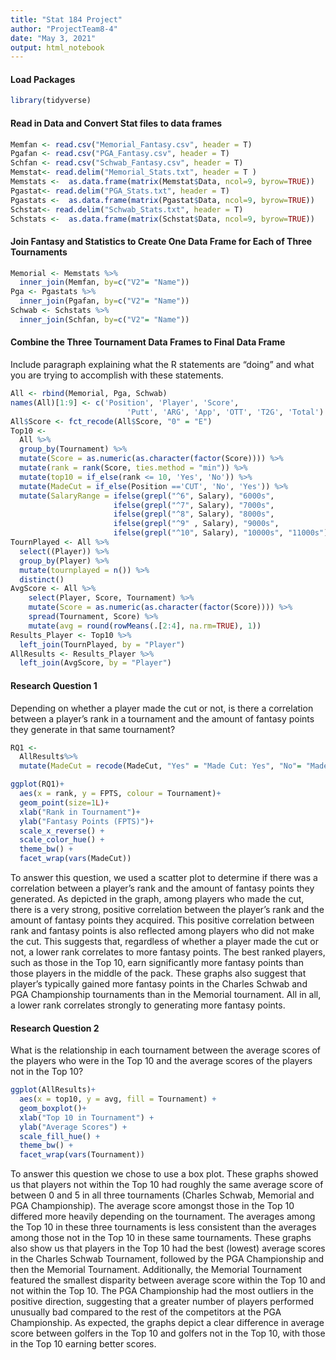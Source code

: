 ```yaml
---
title: "Stat 184 Project"
author: "ProjectTeam8-4"
date: "May 3, 2021"
output: html_notebook 
---
```


#### Load Packages
```r
library(tidyverse) 
```

#### Read in Data and Convert Stat files to data frames
```r
Memfan <- read.csv("Memorial_Fantasy.csv", header = T)
Pgafan <- read.csv("PGA_Fantasy.csv", header = T)
Schfan <- read.csv("Schwab_Fantasy.csv", header = T)
Memstat<- read.delim("Memorial_Stats.txt", header = T )
Memstats <-  as.data.frame(matrix(Memstat$Data, ncol=9, byrow=TRUE))
Pgastat<- read.delim("PGA_Stats.txt", header = T)
Pgastats <-  as.data.frame(matrix(Pgastat$Data, ncol=9, byrow=TRUE))
Schstat<- read.delim("Schwab_Stats.txt", header = T)
Schstats <-  as.data.frame(matrix(Schstat$Data, ncol=9, byrow=TRUE))
```

#### Join Fantasy and Statistics to Create One Data Frame for Each of Three Tournaments

```r
Memorial <- Memstats %>%
  inner_join(Memfan, by=c("V2"= "Name"))
Pga <- Pgastats %>%
  inner_join(Pgafan, by=c("V2"= "Name")) 
Schwab <- Schstats %>%
  inner_join(Schfan, by=c("V2"= "Name"))
```

#### Combine the Three Tournament Data Frames to Final Data Frame
Include paragraph explaining what the R statements are "doing" and what you are trying to accomplish with these statements.

```r
All <- rbind(Memorial, Pga, Schwab)
names(All)[1:9] <- c('Position', 'Player', 'Score', 
                          'Putt', 'ARG', 'App', 'OTT', 'T2G', 'Total')
All$Score <- fct_recode(All$Score, "0" = "E") 
Top10 <- 
  All %>%
  group_by(Tournament) %>%
  mutate(Score = as.numeric(as.character(factor(Score)))) %>%
  mutate(rank = rank(Score, ties.method = "min")) %>%
  mutate(top10 = if_else(rank <= 10, 'Yes', 'No')) %>%
  mutate(MadeCut = if_else(Position =='CUT', 'No', 'Yes')) %>%
  mutate(SalaryRange = ifelse(grepl("^6", Salary), "6000s",
                       ifelse(grepl("^7", Salary), "7000s",
                       ifelse(grepl("^8", Salary), "8000s",
                       ifelse(grepl("^9" , Salary), "9000s",
                       ifelse(grepl("^10", Salary), "10000s", "11000s"))))))
TournPlayed <- All %>%
  select((Player)) %>%
  group_by(Player) %>%
  mutate(tournplayed = n()) %>%
  distinct()
AvgScore <- All %>%
    select(Player, Score, Tournament) %>%
    mutate(Score = as.numeric(as.character(factor(Score)))) %>%
    spread(Tournament, Score) %>%
    mutate(avg = round(rowMeans(.[2:4], na.rm=TRUE), 1))
Results_Player <- Top10 %>%
  left_join(TournPlayed, by = "Player")
AllResults <- Results_Player %>%
  left_join(AvgScore, by = "Player")
```


#### Research Question 1

Depending on whether a player made the cut or not, is there a correlation between a player's rank in a tournament and the amount of fantasy points they generate in that same tournament?

```r
RQ1 <-
  AllResults%>%
  mutate(MadeCut = recode(MadeCut, "Yes" = "Made Cut: Yes", "No"= "Made Cut: No"))

ggplot(RQ1)+
  aes(x = rank, y = FPTS, colour = Tournament)+
  geom_point(size=1L)+
  xlab("Rank in Tournament")+
  ylab("Fantasy Points (FPTS)")+
  scale_x_reverse() +
  scale_color_hue() +
  theme_bw() +
  facet_wrap(vars(MadeCut))
```
To answer this question, we used a scatter plot to determine if there was a correlation between a player's rank and the amount of fantasy points they generated. As depicted in the graph, among players who made the cut, there is a very strong, positive correlation between the player's rank and the amount of fantasy points they acquired. This positive correlation between rank and fantasy points is also reflected among players who did not make the cut. This suggests that, regardless of whether a player made the cut or not, a lower rank correlates to more fantasy points. The best ranked players, such as those in the Top 10, earn significantly more fantasy points than those players in the middle of the pack. These graphs also suggest that player's typically gained more fantasy points in the Charles Schwab and PGA Championship tournaments than in the Memorial tournament. All in all, a lower rank correlates strongly to generating more fantasy points.

#### Research Question 2

What is the relationship in each tournament between the average scores of the players who were in the Top 10 and the average scores of the players not in the Top 10?

```r
ggplot(AllResults)+
  aes(x = top10, y = avg, fill = Tournament) +
  geom_boxplot()+
  xlab("Top 10 in Tournament") +
  ylab("Average Scores") +
  scale_fill_hue() +
  theme_bw() +
  facet_wrap(vars(Tournament))
```
To answer this question we chose to use a box plot. These graphs showed us that players not within the Top 10 had roughly the same average score of between 0 and 5 in all three tournaments (Charles Schwab, Memorial and PGA Championship). The average score amongst those in the Top 10 differed more heavily depending on the tournament. The averages among the Top 10 in these three tournaments is less consistent than the averages among those not in the Top 10 in these same tournaments. These graphs also show us that players in the Top 10 had the best (lowest) average scores in the Charles Schwab Tournament, followed by the PGA Championship and then the Memorial Tournament. Additionally, the Memorial Tournament featured the smallest disparity between average score within the Top 10 and not within the Top 10. The PGA Championship had the most outliers in the positive direction, suggesting that a greater number of players performed unusually bad compared to the rest of the competitors at the PGA Championship. As expected, the graphs depict a clear difference in average score between golfers in the Top 10 and golfers not in the Top 10, with those in the Top 10 earning better scores.

 